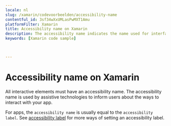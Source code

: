 ```yaml
---
locale: nl
slug: /xamarin/codevoorbeelden/accessibility-name
contentful_id: 3sf34wXxUMLasPwMXT1Amu
platformFilter: Xamarin
title: Accessibility name on Xamarin
description: The accessibility name indicates the name used for interface elements by assistive technologies.
keywords: [Xamarin code sample]


	
---
```


# Accessibility name on Xamarin

All interactive elements must have an accessibility name. The accessibility name is used by assistive technologies to inform users about the ways to interact with your app.

For apps, the `accessibility name` is usually equal to the `accessibility label`. See [accessibility label](https://github.com/appt-org/accessibility-code-examples/blob/main/accessibility-label.md) for more ways of setting an accessibility label.

<CodeSample id="accessibility-name" locale="nl" platform="xamarin"/>